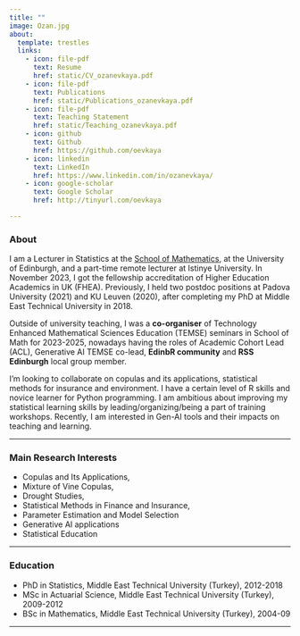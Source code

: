 ```yaml
---
title: ""
image: Ozan.jpg
about:
  template: trestles
  links:
    - icon: file-pdf
      text: Resume
      href: static/CV_ozanevkaya.pdf
    - icon: file-pdf
      text: Publications
      href: static/Publications_ozanevkaya.pdf
    - icon: file-pdf
      text: Teaching Statement
      href: static/Teaching_ozanevkaya.pdf
    - icon: github
      text: Github
      href: https://github.com/oevkaya
    - icon: linkedin
      text: LinkedIn
      href: https://www.linkedin.com/in/ozanevkaya/
    - icon: google-scholar
      text: Google Scholar
      href: http://tinyurl.com/oevkaya

---
```


### About {.test}

<p style="text-align: justify;">

I am a Lecturer in Statistics at the [School of Mathematics](https://www.maths.ed.ac.uk/school-of-mathematics/people/a-z?person=1035), at the University of Edinburgh, and a part-time remote lecturer at Istinye University. In November 2023, I got the fellowship accreditation of Higher Education Academics in UK (FHEA). Previously, I held two postdoc positions at Padova University (2021) and KU Leuven (2020), after completing my PhD at Middle East Technical University in 2018.

Outside of university teaching, I was a **co-organiser** of Technology Enhanced Mathematical Sciences Education (TEMSE) seminars in School of Math for 2023-2025, nowadays having the roles of Academic Cohort Lead (ACL), Generative AI TEMSE co-lead, **EdinbR community** and **RSS Edinburgh** local group member.

</p>

<p style="text-align: justify;">

I'm looking to collaborate on copulas and its applications, statistical methods for insurance and environment. I have a certain level of R skills and novice learner for Python programming. I am ambitious about improving my statistical learning skills by leading/organizing/being a part of training workshops. Recently, I am interested in Gen-AI tools and their impacts on teaching and learning.

</p>

------------------------------------------------------------------------

### Main Research Interests {.test}

<p style="text-align: justify;">

-   Copulas and Its Applications,
-   Mixture of Vine Copulas,
-   Drought Studies,
-   Statistical Methods in Finance and Insurance,
-   Parameter Estimation and Model Selection
-   Generative AI applications
-   Statistical Education

</p>

<p style="text-align: justify;">

------------------------------------------------------------------------

### Education {.test}

<p style="text-align: justify;">

-   PhD in Statistics, Middle East Technical University (Turkey), 2012-2018
-   MSc in Actuarial Science, Middle East Technical University (Turkey), 2009-2012
-   BSc in Mathematics, Middle East Technical University (Turkey), 2004-09

<p style="text-align: justify;">

------------------------------------------------------------------------

<!-- ### Resume {.test} -->

<!-- [View Resume](static/CV_ozanevkaya.pdf) -->

<!-- [View Publications](static/Publications_ozanevkaya.pdf) -->

<!-- [Teaching Statement](static/Teaching_ozanevkaya.pdf) -->

